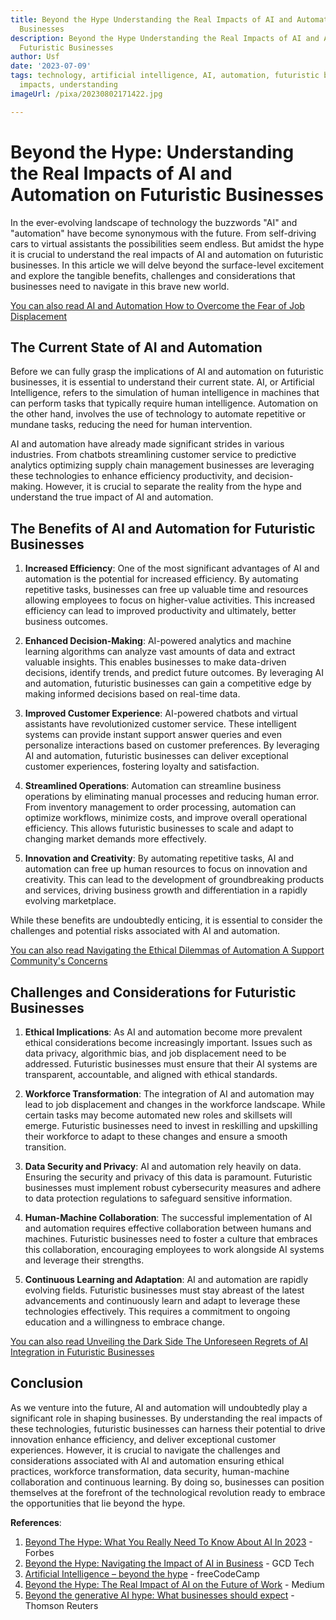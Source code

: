 ```yaml
---
title: Beyond the Hype Understanding the Real Impacts of AI and Automation on Futuristic
  Businesses
description: Beyond the Hype Understanding the Real Impacts of AI and Automation on
  Futuristic Businesses
author: Usf
date: '2023-07-09'
tags: technology, artificial intelligence, AI, automation, futuristic businesses,
  impacts, understanding
imageUrl: /pixa/20230802171422.jpg

---
```

# Beyond  the Hype: Understanding the Real Impacts of AI and Automation on Futuristic Businesses

In the ever-evolving landscape of technology the buzzwords "AI" and  "automation" have become synonymous with the future. From  self-driving cars to virtual assistants the possibilities seem endless.  But amidst the hype it is crucial to understand the real impacts of AI and automation on futuristic businesses.  In  this article we will delve beyond the surface-level  excitement and explore the tangible benefits, challenges and considerations that businesses need to  navigate in this brave  new world.

[You can also read AI and Automation How to Overcome  the Fear of Job Displacement](AI%20and%20Automation%20How%20to%20Overcome%20the%20Fear%20of%20Job%20Displacement)


## The Current State of AI and Automation

Before  we can fully grasp the implications  of  AI and  automation on futuristic businesses, it is essential to understand their current state. AI, or Artificial Intelligence, refers to the simulation of human intelligence in machines that  can perform tasks that typically require human intelligence. Automation on the other hand, involves the use of technology to automate repetitive or  mundane tasks, reducing the need for human intervention.

AI and automation have already made significant strides in various industries. From chatbots streamlining customer service to predictive analytics optimizing supply chain management businesses are leveraging  these technologies to enhance efficiency productivity, and decision-making. However, it is crucial to separate the reality from the hype and understand the true impact of AI and  automation.

## The Benefits of AI and Automation  for Futuristic Businesses

1. **Increased Efficiency**: One of the  most significant advantages of AI and automation is the potential for increased efficiency. By automating repetitive tasks, businesses can free up valuable  time and resources allowing employees to focus on higher-value  activities. This increased efficiency can lead to improved  productivity and ultimately, better business outcomes.

2. **Enhanced Decision-Making**: AI-powered analytics and machine learning algorithms can analyze vast amounts of data and  extract  valuable insights. This enables businesses to make data-driven decisions, identify trends, and predict future outcomes. By leveraging AI and automation, futuristic businesses can gain a competitive edge by making informed decisions  based on real-time data.

3. **Improved Customer Experience**:  AI-powered chatbots  and virtual  assistants have revolutionized customer service. These intelligent systems  can provide instant support answer queries and  even personalize interactions based on customer preferences. By leveraging  AI and automation, futuristic businesses can  deliver exceptional customer experiences, fostering loyalty and satisfaction.

4.  **Streamlined  Operations**: Automation can streamline business operations by eliminating manual processes and reducing human error. From  inventory  management  to order processing, automation can  optimize workflows, minimize  costs, and improve overall operational  efficiency. This allows futuristic businesses to scale and adapt to  changing market demands more effectively.

5. **Innovation and Creativity**: By automating repetitive tasks,  AI and automation can free up human resources to focus  on innovation and creativity. This can lead to the development of groundbreaking products and services, driving business growth and differentiation in a rapidly evolving marketplace.

While these benefits are  undoubtedly enticing, it is essential to consider the challenges and potential risks associated with AI and automation.

[You  can also read Navigating the Ethical Dilemmas of  Automation A Support Community's Concerns](Navigating%20the%20Ethical%20Dilemmas%20of%20Automation%20A%20Support%20Community%27s%20Concerns)


## Challenges and Considerations for Futuristic Businesses

1.  **Ethical Implications**: As AI  and automation become more  prevalent  ethical considerations become increasingly important. Issues such as data privacy, algorithmic bias, and job displacement need to be addressed. Futuristic businesses must ensure that their AI systems are transparent, accountable, and  aligned  with ethical standards.

2. **Workforce Transformation**: The integration of AI and automation may lead to job displacement and  changes  in the workforce landscape. While certain tasks may become automated new roles and skillsets will emerge.  Futuristic businesses need to invest in reskilling and upskilling their workforce to adapt  to these changes and ensure a smooth transition.

3. **Data Security and Privacy**: AI and automation rely heavily on data. Ensuring the  security  and privacy of  this data is paramount. Futuristic businesses must implement robust cybersecurity  measures and adhere to data  protection regulations to safeguard sensitive information.

4. **Human-Machine Collaboration**: The successful implementation of AI and automation requires  effective collaboration between  humans and machines.  Futuristic businesses need to foster a culture that embraces this collaboration, encouraging employees to work alongside  AI systems and leverage their strengths.

5. **Continuous Learning and Adaptation**: AI and automation are rapidly evolving fields. Futuristic businesses must stay abreast  of the latest advancements and  continuously learn and  adapt  to leverage these technologies effectively. This  requires a commitment to ongoing education and a willingness to embrace change.

[You can also  read Unveiling the Dark Side The Unforeseen Regrets of AI Integration in Futuristic Businesses](Unveiling%20the%20Dark%20Side%20The%20Unforeseen%20Regrets%20of%20AI%20Integration%20in%20Futuristic%20Businesses)


## Conclusion

As we venture into the  future, AI and automation will undoubtedly play a significant role in shaping businesses. By understanding the real impacts  of  these  technologies,  futuristic businesses can harness their potential to drive innovation enhance efficiency, and deliver exceptional customer experiences. However, it is crucial to navigate the challenges and considerations associated with AI and automation ensuring  ethical practices, workforce transformation, data  security, human-machine collaboration and continuous learning. By doing so, businesses can position  themselves at the forefront  of the technological revolution ready to embrace  the opportunities that lie beyond the hype.

**References**:

1.  [Beyond The Hype: What You Really Need To Know About AI In 2023](https://www.forbes.com/sites/bernardmarr/2023/03/20/beyond-the-hype-what-you-really-need-to-know-about-ai-in-2023/?sh=2bfb54f21315) - Forbes
2.  [Beyond the Hype: Navigating the Impact of AI  in Business](https://gcdtech.com/resources/blog/beyond-the-hype-navigating-the-impact-of-ai-in-business/) - GCD Tech
3. [Artificial Intelligence  – beyond the hype](https://www.freecodecamp.org/news/ai-beyond-the-hype-3fd6b4b16c3c/) - freeCodeCamp
4. [Beyond the Hype: The Real Impact  of  AI on the Future of Work](https://bnjkhr.medium.com/beyond-the-hype-the-real-impact-of-ai-on-the-future-of-work-cdcbb5a8918) - Medium
5. [Beyond the generative AI hype: What businesses should expect](https://legal.thomsonreuters.com/blog/from-hype-to-reality-what-businesses-need-to-know-about-generative-ai/) - Thomson  Reuters